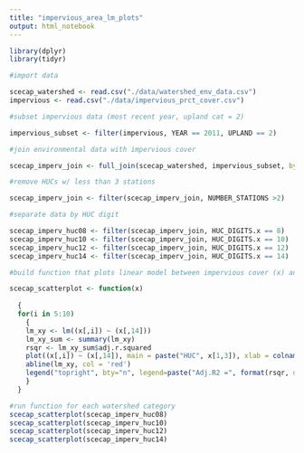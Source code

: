 ```yaml
---
title: "impervious_area_lm_plots"
output: html_notebook
---
```


```r
library(dplyr)
library(tidyr)
```

```r
#import data

scecap_watershed <- read.csv("./data/watershed_env_data.csv")
impervious <- read.csv("./data/impervious_prct_cover.csv")

#subset impervious data (most recent year, upland cat = 2) 

impervious_subset <- filter(impervious, YEAR == 2011, UPLAND == 2)

#join environmental data with impervious cover

scecap_imperv_join <- full_join(scecap_watershed, impervious_subset, by = "HUC_ID")

#remove HUCs w/ less than 3 stations

scecap_imperv_join <- filter(scecap_imperv_join, NUMBER_STATIONS >2)

#separate data by HUC digit

scecap_imperv_huc08 <- filter(scecap_imperv_join, HUC_DIGITS.x == 8)
scecap_imperv_huc10 <- filter(scecap_imperv_join, HUC_DIGITS.x == 10)
scecap_imperv_huc12 <- filter(scecap_imperv_join, HUC_DIGITS.x == 12)
scecap_imperv_huc14 <- filter(scecap_imperv_join, HUC_DIGITS.x == 14)
```

```r
#build function that plots linear model between impervious cover (x) and environmental response (y)

scecap_scatterplot <- function(x) 
  
  {
  for(i in 5:10)  
    {
    lm_xy <- lm((x[,i]) ~ (x[,14]))
    lm_xy_sum <- summary(lm_xy)
    rsqr <- lm_xy_sum$adj.r.squared
    plot((x[,i]) ~ (x[,14]), main = paste("HUC", x[1,3]), xlab = colnames(x[14]), ylab = colnames(x[i]))
    abline(lm_xy, col = 'red')
    legend("topright", bty="n", legend=paste("Adj.R2 =", format(rsqr, digits=4)))
    }
  }

#run function for each watershed category
scecap_scatterplot(scecap_imperv_huc08)
scecap_scatterplot(scecap_imperv_huc10)
scecap_scatterplot(scecap_imperv_huc12)
scecap_scatterplot(scecap_imperv_huc14)
```

